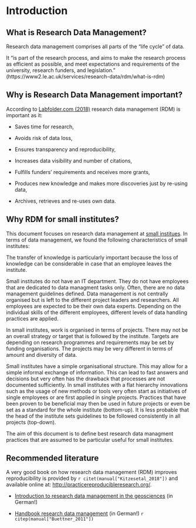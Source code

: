 # Introduction {#introduction}

## What is Research Data Management?

Research data management comprises all parts of the "life cycle" of data.

It "is part of the research process, and aims to make the research process as
efficient as possible, and meet expectations and requirements of the university,
research funders, and legislation."
(https://www2.le.ac.uk/services/research-data/rdm/what-is-rdm)

## Why is Research Data Management important? 

According to [Labfolder.com (2018)](https://www.labfolder.com/research-data-management/)
research data management (RDM) is important as it:

- Saves time for research,

- Avoids risk of data loss,

- Ensures transparency and reproducibility,

- Increases data visibility and number of citations,

- Fulfills funders’ requirements and receives more grants,

- Produces new knowledge and makes more discoveries just by re-using data,

- Archives, retrieves and re-uses own data.

## Why RDM for small institutes? 

This document focuses on research data management at [small
institues](glossary.html#small-institute). In terms of data management, we found
the following characteristics of small institutes:

The transfer of knowledge is particularly important because the loss of 
knowledge can be considerable in case that an employee leaves the institute.

Small institutes do not have an IT department. They do not have employees that
are dedicated to data managment tasks only. Often, there are no data management
guidelines defined. Data management is not centrally organised but is left to
the different project leaders and researchers. All employees are expected to be
their own data experts. Depending on the individual skills of the different
employees, different levels of data handling practices are applied.

In small institutes, work is organised in terms of projects. There may not be an
overall strategy or target that is followed by the institute. Targets are
depending on research programmes and requirements may be set by funding
organisations. The projects may be very different in terms of amount and
diversity of data.

Small institutes have a simple organisational structure. This may allow for a 
simple informal exchange of information. This can lead to fast answers and 
decisions but very often has the drawback that processes are not documented 
sufficiently. In small institutes with a flat hierarchy innovations such as the
usage of new methods or tools very often start as initiatives of single 
employees or are first applied in single projects. Practices that have been 
proven to be beneficial may then be used in future projects or even be set as
a standard for the whole institute (bottom-up). It is less probable that 
the head of the institute sets guidelines to be followed consistently in all 
projects (top-down).

The aim of this document is to define best research data managment practices
that are assumed to be particular useful for small institutes.

<!-- Unterziele: z.B. Entwicklung eines internen Standards für Metadaten -->
<!-- Info on the document – create links between projects and thematic groups -->

## Recommended literature

A very good book on how research data management (RDM) improves reproducibility 
is provided by `r citet(manual["Kitzesetal_2018"])` and available online at: 
[http://practicereproducibleresearch.org/](http://practicereproducibleresearch.org/).

- [Introduction to research data management in the geosciences](http://doi.org/10.2312/lis.14.01) 
(in German!)
  
- [Handbook research data management](http://www.forschungsdatenmanagement.de/)
(in German!) `r citep(manual["Buettner_2011"])`
